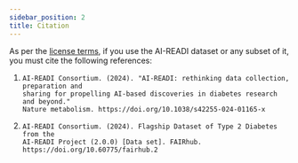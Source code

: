```yaml
---
sidebar_position: 2
title: Citation
---
```


As per the [license terms](preliminary/license), if you use the AI-READI dataset or any subset of it, you must cite the following references:

1. ```
   AI-READI Consortium. (2024). "AI-READI: rethinking data collection, preparation and
   sharing for propelling AI-based discoveries in diabetes research and beyond."
   Nature metabolism. https://doi.org/10.1038/s42255-024-01165-x
   ```
2. ```
   AI-READI Consortium. (2024). Flagship Dataset of Type 2 Diabetes from the
   AI-READI Project (2.0.0) [Data set]. FAIRhub.
   https://doi.org/10.60775/fairhub.2
   ```
